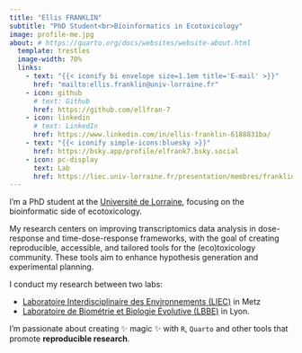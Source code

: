 ```yaml
---
title: "Ellis FRANKLIN"
subtitle: "PhD Student<br>Bioinformatics in Ecotoxicology"
image: profile-me.jpg
about: # https://quarto.org/docs/websites/website-about.html
  template: trestles
  image-width: 70%
  links:
    - text: "{{< iconify bi envelope size=1.1em title='E-mail' >}}"
      href: "mailto:ellis.franklin@univ-lorraine.fr"
    - icon: github
      # text: Github
      href: https://github.com/ellfran-7
    - icon: linkedin
      # text: LinkedIn
      href: https://www.linkedin.com/in/ellis-franklin-6188831ba/
    - text: "{{< iconify simple-icons:bluesky >}}"
      href: https://bsky.app/profile/elfrank7.bsky.social
    - icon: pc-display
      text: Lab
      href: https://liec.univ-lorraine.fr/presentation/membres/franklin-ellis
---
```


:::: {.column-body-outset}

I'm a PhD student at the [Université de Lorraine](https://www.univ-lorraine.fr/), focusing on the bioinformatic side of ecotoxicology.

My research centers on improving transcriptomics data analysis in dose-response and time-dose-response frameworks, with the goal of creating reproducible, accessible, and tailored tools for the (eco)toxicology community. These tools aim to enhance hypothesis generation and experimental planning.

I conduct my research between two labs:

::: {.custom-bullets}
-  [Laboratoire Interdisciplinaire des Environnements (LIEC)](https://liec.univ-lorraine.fr/) in Metz
-  [Laboratoire de Biométrie et Biologie Évolutive (LBBE)](https://lbbe-web.univ-lyon1.fr/fr) in Lyon.
:::

I'm passionate about creating ✨ magic ✨ with `R`, `Quarto` and other tools that promote **reproducible research**.

::::